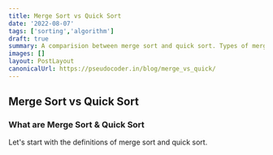 ```yaml
---
title: Merge Sort vs Quick Sort
date: '2022-08-07'
tags: ['sorting','algorithm']
draft: true
summary: A comparision between merge sort and quick sort. Types of merge and quick sort and when to use which one.
images: []
layout: PostLayout
canonicalUrl: https://pseudocoder.in/blog/merge_vs_quick/
---
```


## Merge Sort vs Quick Sort

### What are Merge Sort & Quick Sort

Let's start with the definitions of merge sort and quick sort.